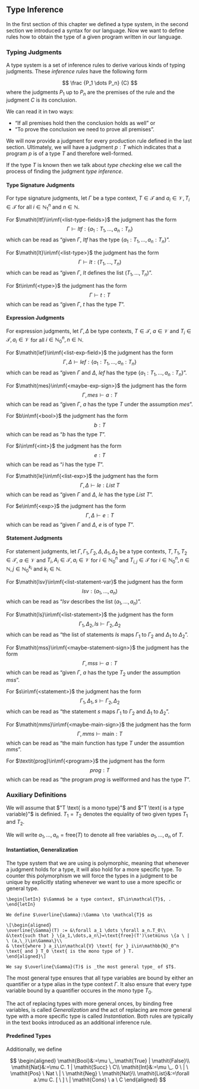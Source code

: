 \setcounter{section}{3}
\setcounter{subsection}{2}

## Type Inference

In the first section of this chapter we defined a type system, in the second section we introduced a syntax for our language. Now we want to define rules how to obtain the type of a given program written in our language.

### Typing Judgments

A type system is a set of inference rules to derive various kinds of typing judgments. These _inference rules_ have the following form

$$
\frac
{P_1 \dots P_n}
{C}
$$
where the judgments $P_1$ up to $P_n$ are the premises of the rule and the judgment $C$ is its conclusion.

We can read it in two ways:

* "If all premises hold then the conclusion holds as well" or
* "To prove the conclusion we need to prove all premises".

We will now provide a judgment for every production rule defined in the last section. Ultimately, we will have a judgment $p:T$ which indicates that a program $p$ is of a type $T$ and therefore well-formed.

If the type $T$ is known then we talk about _type checking_ else we call the process of finding the judgment _type inference_.

#### Type Signature Judgments

For type signature judgments, let $\Gamma$ be a type context, $T\in\mathcal{T}$ and $a_i\in\mathcal{V},T_i\in\mathcal{T}$ for all $i\in\mathbb{N}_1^n$ and $n\in\mathbb{N}$.

For $\mathit{ltf}\in\mf{<list-type-fields>}$ the judgment has the form
$$\Gamma\vdash \mathit{ltf}:\{a_1:T_1,\dots,a_n:T_n\}$$
which can be read as "given $\Gamma$, $ltf$ has the type $\{a_1:T_1,\dots,a_n:T_n\}$".

For $\mathit{lt}\in\mf{<list-type>}$ the judgment has the form
$$\Gamma\vdash \mathit{lt}:(T_1,\dots,T_n)$$
which can be read as "given $\Gamma$, $lt$ defines the list $(T_1,\dots,T_n)$".

For $t\in\mf{<type>}$ the judgment has the form
$$\Gamma\vdash t:T$$
which can be read as "given $\Gamma$, $t$ has the type $T$".

#### Expression Judgments

For expression judgments, let $\Gamma,\Delta$ be type contexts, $T\in\mathcal{T}$, $a\in\mathcal{V}$ and $T_i\in\mathcal{T},a_i\in\mathcal{V}$ for all $i\in\mathbb{N}_0^n,n\in\mathbb{N}$.

For $\mathit{lef}\in\mf{<list-exp-field>}$ the judgment has the form
$$\Gamma,\Delta\vdash \mathit{lef}:\{a_1:T_1,\dots, a_n:T_n\}$$
which can be read as "given $\Gamma$ and $\Delta$, $\mathit{lef}$ has the type $\{a_1:T_1,\dots,a_n:T_n\}$".

For $\mathit{mes}\in\mf{<maybe-exp-sign>}$ the judgment has the form
$$\Gamma,\mathit{mes}\vdash a:T$$
which can be read as "given $\Gamma$, $a$ has the type $T$ under the assumption $\mathit{mes}$".

For $b\in\mf{<bool>}$ the judgment has the form
$$b:T$$
which can be read as "$b$ has the type $T$".

For $i\in\mf{<int>}$ the judgment has the form
$$e:T$$
which can be read as "$i$ has the type $T$".

For $\mathit{le}\in\mf{<list-exp>}$ the judgment has the form
$$\Gamma,\Delta\vdash \mathit{le}:\mathit{List} \ T$$
which can be read as "given $\Gamma$ and $\Delta$, $le$ has the type $\mathit{List} \ T$".

For $e\in\mf{<exp>}$ the judgment has the form
$$\Gamma,\Delta\vdash e:T$$
which can be read as "given $\Gamma$ and $\Delta$, $e$ is of type $T$".

#### Statement Judgments

For statement judgments, let $\Gamma,\Gamma_1,\Gamma_2,\Delta,\Delta_1,\Delta_2$ be a type contexts, $T,T_1,T_2\in\mathcal{T}$, $a\in\mathcal{V}$ and $T_i,A_i\in\mathcal{T},a_i\in\mathcal{V}$ for $i\in\mathbb{N}_0^n$
and $T_{i,j}\in\mathcal{T}$ for $i\in\mathbb{N}_0^n,n\in\mathbb{N},j\in\mathbb{N}_0^{k_i}$ and $k_i\in\mathbb{N}$.

For $\mathit{lsv}\in\mf{<list-statement-var}$ the judgment has the form
$$\mathit{lsv}:(a_1,\dots,a_n)$$
which can be read as "$\mathit{lsv}$ describes the list $(a_1,\dots,a_n)$".

For $\mathit{ls}\in\mf{<list-statement>}$ the judgment has the form
$$\Gamma_1,\Delta_2,\mathit{ls}\vdash \Gamma_2,\Delta_2$$
which can be read as "the list of statements $\mathit{ls}$ maps $\Gamma_1$ to $\Gamma_2$ and $\Delta_1$ to $\Delta_2$".

For $\mathit{mss}\in\mf{<maybe-statement-sign>}$ the judgment has the form
$$\Gamma,\mathit{mss}\vdash a:T$$
which can be read as "given $\Gamma$, $a$ has the type $T_2$ under the assumption $\mathit{mss}$".

For $s\in\mf{<statement>}$ the judgment has the form
$$\Gamma_1,\Delta_1,s\vdash \Gamma_2,\Delta_2$$
which can be read as "the statement $s$ maps $\Gamma_1$ to $\Gamma_2$ and $\Delta_1$ to $\Delta_2$".

For $\mathit{mms}\in\mf{<maybe-main-sign>}$ the judgment has the form
$$\Gamma,\mathit{mms}\vdash \text{main}:T$$
which can be read as "the main function has type $T$ under the assumtion $\mathit{mms}$".

For $\textit{prog}\in\mf{<program>}$ the judgment has the form
$$\textit{prog}:T$$
which can be read as "the program $prog$ is wellformed and has the type $T$".

### Auxiliary Definitions

We will assume that $"T \text{ is a mono type}"$ and $"T \text{ is a type variable}"$ is definied. $T_1 = T_2$ denotes the equiality of two given types $T_1$ and $T_2$.

We will write ${a_1,\dots,a_n}=\text{free}(T)$ to denote all free variables $a_1,\dots,a_n$ of $T$.

#### Instantiation, Generalization

The type system that we are using is polymorphic, meaning that whenever a judgment holds for a type, it will also hold for a more specific type. To counter this polymorphism we will force the types in a judgment to be unique by explicitly stating whenever we want to use a more specific or general type.

```definition
\begin{letIn} $\Gamma$ be a type context, $T\in\mathcal{T}$, . 
\end{letIn}

We define $\overline{\Gamma}:\Gamma \to \mathcal{T}$ as

\[\begin{aligned}
\overline{\Gamma}(T) := &\forall a_1 \dots \forall a_n.T_0\\
&\text{such that } \{a_1,\dots,a_n\}=\text{free}(T')\setminus \{a \ | \ (a,\_)\in\Gamma\}\\
& \text{where } a_i\in\mathcal{V} \text{ for } i\in\mathbb{N}_0^n \text{ and } T_0 \text{ is the mono type of } T.
\end{aligned}\]

We say $\overline{\Gamma}(T)$ is _the most general type_ of $T$.

```

The most general type ensures that all type variables are bound by either an quantifier or a type alias in the type context $\Gamma$. It also ensure that every type variable bound by a quantifier occures in the mono type $T_0$.

The act of replacing types with more general onces, by binding free variables, is called _Generalization_ and the act of replacing are more general type with a more specific type is called _Instantiation_. Both rules are typically in the text books introduced as an additional inference rule.

#### Predefined Types

Additionally, we define

$$
\begin{aligned}
\mathit{Bool}&:=\mu \_.\mathit{True} | \mathit{False}\\
\mathit{Nat}&:=\mu C. 1 | \mathit{Succ} \ C\\
\mathit{Int}&:=\mu \_. 0 \ | \ \mathit{Pos} \ Nat \ | \ \mathit{Neg} \ \mathit{Nat}\\
\mathit{List}&:=\forall a.\mu C. [ \ ] \ | \mathit{Cons} \ a \ C
\end{aligned}
$$
